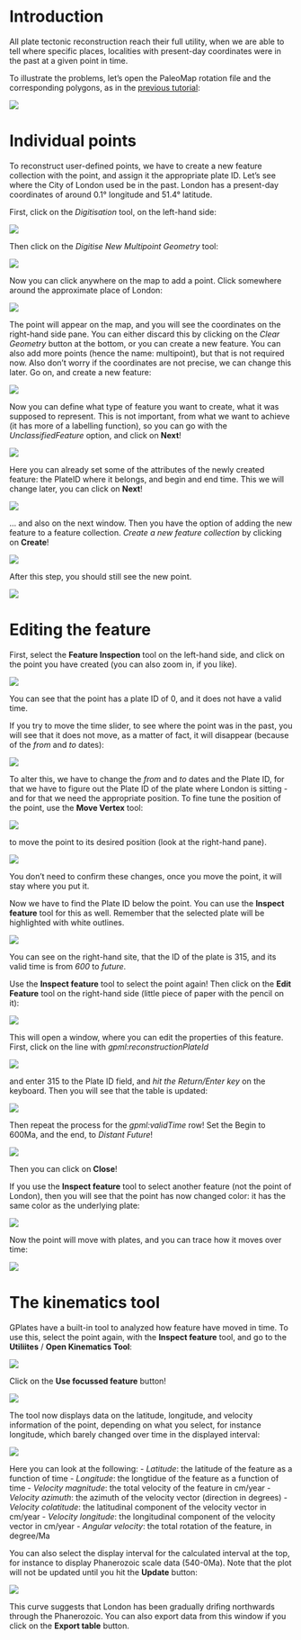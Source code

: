 # Introduction

All plate tectonic reconstruction reach their full utility, when we are able to tell where specific places, localities with present-day coordinates were in the past at a given point in time. 

To illustrate the problems, let's open the PaleoMap rotation file and the corresponding polygons, as in the [previous tutorial](timerasters/#Other-tectonic-reconstructions):

![](images/singlepoint/1.png)

# Individual points

To reconstruct user-defined points, we have to create a new feature collection with the point, and assign it the appropriate plate ID. Let's see where the City of London used be in the past. London has a present-day coordinates of around 0.1° longitude and 51.4° latitude.

First, click on the *Digitisation* tool, on the left-hand side:

![](images/singlepoint/2.png)

Then click on the *Digitise New Multipoint Geometry* tool:

![](images/singlepoint/3.png)

Now you can click anywhere on the map to add a point. Click somewhere around the approximate place of London:

![](images/singlepoint/4.png)

The point will appear on the map, and you will see the coordinates on the right-hand side pane. You can either discard this by clicking on the *Clear Geometry* button at the bottom, or you can create a new feature. You can also add more points (hence the name: multipoint), but that is not required now. Also don't worry if the coordinates are not precise, we can change this later. Go on, and create a new feature:

![](images/singlepoint/5.png)

Now you can define what type of feature you want to create, what it was supposed to represent. This is not important, from what we want to achieve (it has more of a labelling function), so you can go with the *UnclassifiedFeature* option, and click on **Next**!

![](images/singlepoint/6.png)

Here you can already set some of the attributes of the newly created feature: the PlateID where it belongs, and begin and end time. This we will change later, you can click on **Next**!

![](images/singlepoint/7.png)

... and also on the next window. Then you have the option of adding the new feature to a feature collection. *Create a new feature collection* by clicking on **Create**!

![](images/singlepoint/8.png)

After this step, you should still see the new point. 

![](images/singlepoint/9.png)

# Editing the feature

First, select the **Feature Inspection** tool on the left-hand side, and click on the point you have created (you can also zoom in, if you like).

![](images/singlepoint/10.png)

You can see that the point has a plate ID of 0, and it does not have a valid time. 

If you try to move the time slider, to see where the point was in the past, you will see that it does not move, as a matter of fact, it will disappear (because of the *from* and *to* dates):

![](images/singlepoint/11.png)

To alter this, we have to change the *from* and *to* dates and the Plate ID, for that we have to figure out the Plate ID of the plate where London is sitting - and for that we need the appropriate position. To fine tune the position of the point, use the **Move Vertex** tool:

![](images/singlepoint/12.png)

to move the point to its desired position (look at the right-hand pane). 

![](images/singlepoint/13.png)

You don't need to confirm these changes, once you move the point, it will stay where you put it. 

Now we have to find the Plate ID below the point. You can use the **Inspect feature** tool for this as well. Remember that the selected plate will be highlighted with white outlines.

![](images/singlepoint/14.png)

You can see on the right-hand site, that the ID of the plate is 315, and its valid time is from *600* to *future*.

Use the **Inspect feature** tool to select the point again! Then click on the **Edit Feature** tool on the right-hand side (little piece of paper with the pencil on it):

![](images/singlepoint/15.png)

This will open a window, where you can edit the properties of this feature. First, click on the line with *gpml:reconstructionPlateId*

![](images/singlepoint/16.png)

and enter 315 to the Plate ID field, and *hit the Return/Enter key* on the keyboard. Then you will see that the table is updated:

![](images/singlepoint/17.png)

Then repeat the process for the *gpml:validTime* row! Set the Begin to 600Ma, and the end, to *Distant Future*!

![](images/singlepoint/18.png)

Then you can click on **Close**!

If you use the **Inspect feature** tool to select another feature (not the point of London), then you will see that the point has now changed color: it has the same color as the underlying plate:

![](images/singlepoint/19.png)

Now the point will move with plates, and you can trace how it moves over time:

![](images/singlepoint/20.png)

# The kinematics tool

GPlates have a built-in tool to analyzed how feature have moved in time. To use this, select the point again, with the **Inspect feature** tool, and go to the **Utiliites** / **Open Kinematics Tool**:

![](images/singlepoint/21.png)

Click on the **Use focussed feature** button!

![](images/singlepoint/22.png)

The tool now displays data on the latitude, longitude, and velocity information of the point, depending on what you select, for instance longitude, which barely changed over time in the displayed interval:

![](images/singlepoint/23.png)

Here you can look at the following:
- *Latitude*: the latitude of the feature as a function of time
- *Longitude*: the longtidue of the feature as a function of time
- *Velocity magnitude*: the total velocity of the feature in cm/year
- *Velocity azimuth*: the azimuth of the velocity vector (direction in degrees)
- *Velocity colatitude*: the latitudinal component of the velocity vector in cm/year
- *Velocity longitude*: the longitudinal component of the velocity vector in cm/year
- *Angular velocity*: the total rotation of the feature, in degree/Ma

You can also select the display interval for the calculated interval at the top, for instance to display Phanerozoic scale data (540-0Ma). Note that the plot will not be updated until you hit the **Update** button:

![](images/singlepoint/24.png)

This curve suggests that London has been gradually drifing northwards through the Phanerozoic. You can also export data from this window if you click on the **Export table** button.








